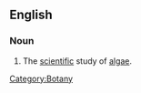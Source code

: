 ==English==

===Noun===
{{en-noun|-}}

# The [[scientific]] study of [[algae]].

[[Category:Botany]]